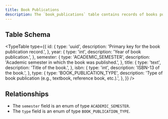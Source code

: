 ```yaml
---
title: Book Publications
description: The `book_publications` table contains records of books published, including metadata such as year, semester, title, ISBN, and type.
---
```


## Table Schema

<TypeTable
  type={{
    id: {
      type: 'uuid',
      description: 'Primary key for the book publication record.',
    },
    year: {
      type: 'int',
      description: 'Year of book publication.',
    },
    semester: {
      type: 'ACADEMIC_SEMESTER',
      description: 'Academic semester in which the book was published.',
    },
    title: {
      type: 'text',
      description: 'Title of the book.',
    },
    isbn: {
      type: 'int',
      description: 'ISBN-13 of the book.',
    },
    type: {
      type: 'BOOK_PUBLICATION_TYPE',
      description:
        'Type of book publication (e.g., textbook, reference book, etc.).',
    },
  }}
/>

## Relationships

- The `semester` field is an enum of type `ACADEMIC_SEMESTER`.
- The `type` field is an enum of type `BOOK_PUBLICATION_TYPE`.

